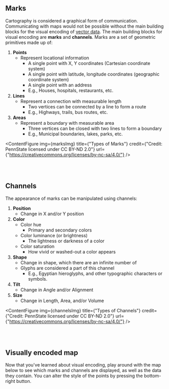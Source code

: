 
## Marks

Cartography is considered a graphical form of communication. Communicating with maps would not be possible without the main building blocks for the visual encoding of [vector data](/spatial-data). The main building blocks for visual encoding are **marks** and **channels**. Marks are a set of geometric primitives made up of:

1. **Points**
   - Represent locational information
     - A single point with X, Y coordinates (Cartesian coordinate system)
     - A single point with latitude, longitude coordinates (geographic coordinate system)
     - A single point with an address
     - E.g., Houses, hospitals, restaurants, etc.
2. **Lines**
   - Represent a connection with measurable length
     - Two vertices can be connected by a line to form a route
     - E.g., Highways, trails, bus routes, etc.
3. **Areas**
   - Represent a boundary with measurable area
     - Three vertices can be closed with two lines to form a boundary
     - E.g., Municipal boundaries, lakes, parks, etc.

<ContentFigure
  img={marksImg}
  title={"Types of Marks"}
  credit={"Credit: PennState licensed under CC BY-ND 2.0"}
  url={"https://creativecommons.org/licenses/by-nc-sa/4.0/"}
/>

<br></br>

## Channels

The appearance of marks can be manipulated using channels:

1. **Position**
   - Change in X and/or Y position
2. **Color**
   - Color hue
     - Primary and secondary colors
   - Color luminance (or brightness)
     - The lightness or darkness of a color
   - Color saturation
     - How vivid or washed-out a color appears
3. **Shape**
   - Change in shape, which there are an infinite number of
   - Glyphs are considered a part of this channel
     - E.g., Egyptian hieroglyphs, and other typographic characters or symbols.
4. **Tilt**
   - Change in Angle and/or Alignment
5. **Size**
   - Change in Length, Area, and/or Volume

<ContentFigure
  img={channelsImg}
  title={"Types of Channels"}
  credit={"Credit: PennState licensed under CC BY-ND 2.0"}
  url={"https://creativecommons.org/licenses/by-nc-sa/4.0/"}
/>

<br></br>

## Visually encoded map

Now that you've learned about visual encoding, play around with the map below to see which marks and channels are displayed, as well as the data they contain. You can alter the style of the points by pressing the bottom-right button.

<VisualVariables />

<br></br>
